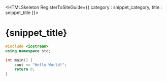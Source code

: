


<HTMLSkeleton RegisterToSiteGuide={{ category : snippet_category, title : snippet_title }}>

<H1>{snippet_title}</H1>

```cpp
#include <iostream>
using namespace std;

int main() {
    cout << "Hello World!";
    return 0;
}
```

</HTMLSkeleton>